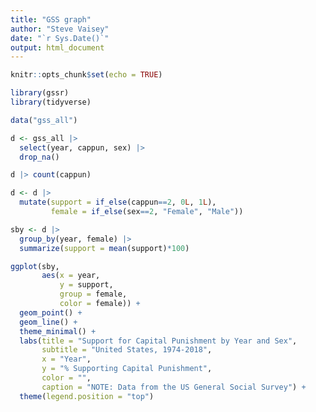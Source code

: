 ```yaml
---
title: "GSS graph"
author: "Steve Vaisey"
date: "`r Sys.Date()`"
output: html_document
---
```


```r
knitr::opts_chunk$set(echo = TRUE)
```

```r
library(gssr)
library(tidyverse)
```

```r
data("gss_all")
```

```r
d <- gss_all |> 
  select(year, cappun, sex) |> 
  drop_na()

d |> count(cappun)

d <- d |> 
  mutate(support = if_else(cappun==2, 0L, 1L),
         female = if_else(sex==2, "Female", "Male")) 

sby <- d |> 
  group_by(year, female) |> 
  summarize(support = mean(support)*100)

ggplot(sby,
       aes(x = year,
           y = support,
           group = female,
           color = female)) +
  geom_point() +
  geom_line() +
  theme_minimal() +
  labs(title = "Support for Capital Punishment by Year and Sex",
       subtitle = "United States, 1974-2018",
       x = "Year",
       y = "% Supporting Capital Punishment",
       color = "",
       caption = "NOTE: Data from the US General Social Survey") +
  theme(legend.position = "top")
```

